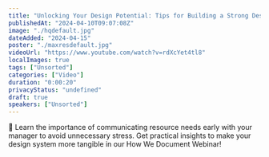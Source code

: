 ```yaml
---
title: "Unlocking Your Design Potential: Tips for Building a Strong Design System"
publishedAt: "2024-04-10T09:07:08Z"
image: "./hqdefault.jpg"
dateAdded: "2024-04-15"
poster: "./maxresdefault.jpg"
videoUrl: "https://www.youtube.com/watch?v=rdXcYet4tl8"
localImages: true
tags: ["Unsorted"]
categories: ["Video"]
duration: "0:00:20"
privacyStatus: "undefined"
draft: true
speakers: ["Unsorted"]
---
```

👀 Learn the importance of communicating resource needs early with your manager to avoid unnecessary stress. Get practical insights to make your design system more tangible in our How We Document Webinar!

